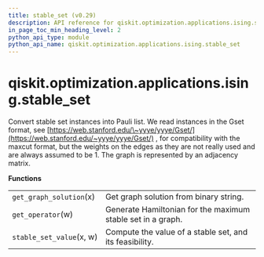 ```yaml
---
title: stable_set (v0.29)
description: API reference for qiskit.optimization.applications.ising.stable_set in qiskit v0.29
in_page_toc_min_heading_level: 2
python_api_type: module
python_api_name: qiskit.optimization.applications.ising.stable_set
---
```


<span id="module-qiskit.optimization.applications.ising.stable_set" />

<span id="qiskit-optimization-applications-ising-stable-set" />

# qiskit.optimization.applications.ising.stable\_set

Convert stable set instances into Pauli list. We read instances in the Gset format, see [https://web.stanford.edu/\~yyye/yyye/Gset/](https://web.stanford.edu/~yyye/yyye/Gset/) , for compatibility with the maxcut format, but the weights on the edges as they are not really used and are always assumed to be 1. The graph is represented by an adjacency matrix.

**Functions**

|                          |                                                             |
| ------------------------ | ----------------------------------------------------------- |
| `get_graph_solution`(x)  | Get graph solution from binary string.                      |
| `get_operator`(w)        | Generate Hamiltonian for the maximum stable set in a graph. |
| `stable_set_value`(x, w) | Compute the value of a stable set, and its feasibility.     |

